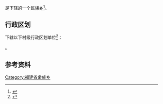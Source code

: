 {{中国乡级行政区|35/09/21/201/000}}

'''{{PAGENAMEBASE}}'''是{{PRC admin/fullname|35/09/21/201/000|3}}下辖的一个[[民族乡|民族乡]]<ref>{{PRC admin/ref sgc|{{PRC admin/parent|35/09/21/201/000}}}}</ref>。

== 行政区划 ==
{{PAGENAMEBASE}}下辖以下村级行政区划单位<ref>{{PRC admin/ref sgc|35/09/21/201/000}}</ref>：

{{PRC admin/children|35/09/21/201/000}}。

== 参考资料 ==
{{reflist}}

{{福建行政区划小作品}}
{{PRC admin/navcat|35/09/21/201/000}}
[[Category:福建省畲族乡|Category:福建省畲族乡]]